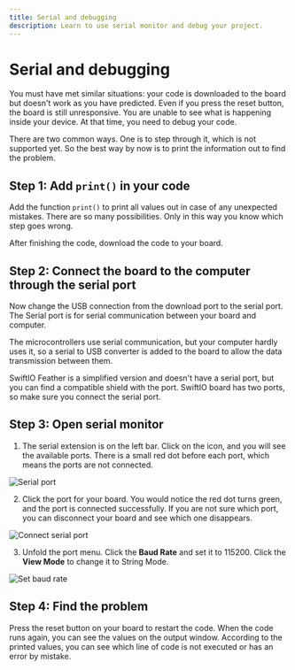 ```yaml
---
title: Serial and debugging
description: Learn to use serial monitor and debug your project.
---
```


# Serial and debugging

You must have met similar situations: your code is downloaded to the board but doesn't work as you have predicted. Even if you press the reset button, the board is still unresponsive. You are unable to see what is happening inside your device. At that time, you need to debug your code.

There are two common ways. One is to step through it, which is not supported yet. So the best way by now is to print the information out to find the problem.


## Step 1: Add `print()` in your code
Add the function `print()` to print all values out in case of any unexpected mistakes. There are so many possibilities. Only in this way you know which step goes wrong.

After finishing the code, download the code to your board.

## Step 2: Connect the board to the computer through the serial port
Now change the USB connection from the download port to the serial port. The Serial port is for serial communication between your board and computer. 

The microcontrollers use serial communication, but your computer hardly uses it, so a serial to USB converter is added to the board to allow the data transmission between them. 

SwiftIO Feather is a simplified version and doesn't have a serial port, but you can find a compatible shield with the port. SwiftIO board has two ports, so make sure you connect the serial port.



## Step 3: Open serial monitor

1. The serial extension is on the left bar. Click on the icon, and you will see the available ports. There is a small red dot before each port, which means the ports are not connected.

![Serial port](./img/serial.png)

2. Click the port for your board. You would notice the red dot turns green, and the port is connected successfully. If you are not sure which port, you can disconnect your board and see which one disappears.

![Connect serial port](./img/connectPort.png)

3. Unfold the port menu. Click the **Baud Rate** and set it to 115200. Click the **View Mode** to change it to String Mode.

![Set baud rate](./img/baudrate.png)

## Step 4: Find the problem

Press the reset button on your board to restart the code. When the code runs again, you can see the values on the output window. According to the printed values, you can see which line of code is not executed or has an error by mistake. 